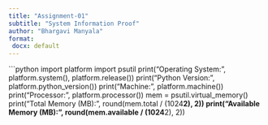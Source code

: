 ```yaml
---
title: "Assignment-01"
subtitle: "System Information Proof"
author: "Bhargavi Manyala"
format: 
 docx: default
---
```


```python
import platform
import psutil
print("Operating System:", platform.system(), platform.release())
print("Python Version:", platform.python_version())
print("Machine:", platform.machine())
print("Processor:", platform.processor())
mem = psutil.virtual_memory()
print("Total Memory (MB):", round(mem.total / (1024**2), 2))
print("Available Memory (MB):", round(mem.available / (1024**2), 2))
